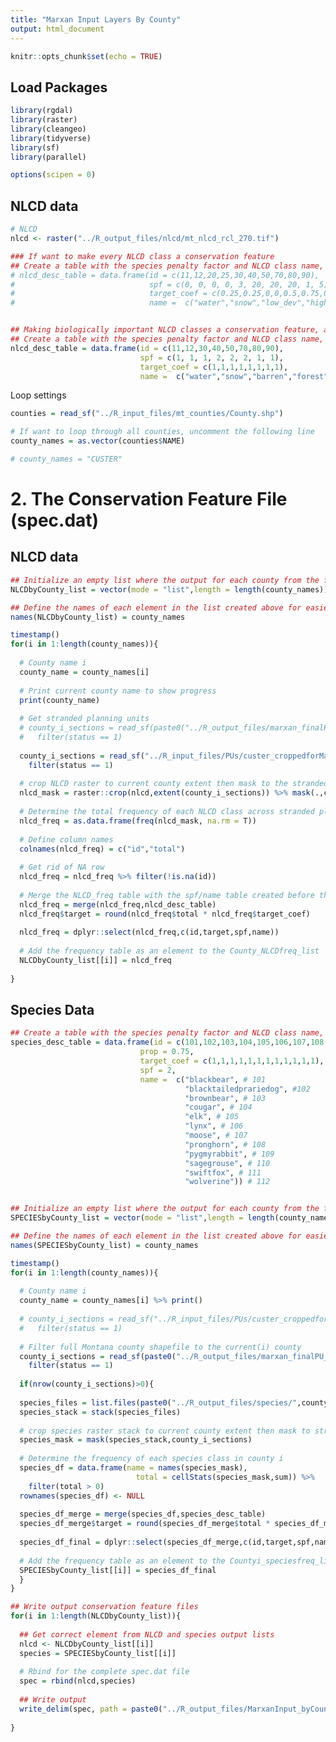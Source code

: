 ```yaml
---
title: "Marxan Input Layers By County"
output: html_document
---
```


```r
knitr::opts_chunk$set(echo = TRUE)
```

## Load Packages
```r
library(rgdal)
library(raster)
library(cleangeo)
library(tidyverse)
library(sf)
library(parallel)

options(scipen = 0)
```

## NLCD data
```r
# NLCD
nlcd <- raster("../R_output_files/nlcd/mt_nlcd_rcl_270.tif")

### If want to make every NLCD class a conservation feature
## Create a table with the species penalty factor and NLCD class name, to be joined to zonal stats data at in the following for loop
# nlcd_desc_table = data.frame(id = c(11,12,20,25,30,40,50,70,80,90),
#                              spf = c(0, 0, 0, 0, 3, 20, 20, 20, 1, 5),
#                              target_coef = c(0.25,0.25,0,0,0.5,0.75,0.75,0.75,0.5,0.5),
#                              name =  c("water","snow","low_dev","high_dev","barren","forest","scrub","grassland","ag","wetland"))


## Making biologically important NLCD classes a conservation feature, and Ag land as an important economic feature of many/all counties in Montana
## Create a table with the species penalty factor and NLCD class name, to be joined to zonal stats data at in the following for loop
nlcd_desc_table = data.frame(id = c(11,12,30,40,50,70,80,90),
                             spf = c(1, 1, 1, 2, 2, 2, 1, 1),
                             target_coef = c(1,1,1,1,1,1,1,1),
                             name =  c("water","snow","barren","forest","scrub","grassland","ag","wetland"))
```

Loop settings
```r

counties = read_sf("../R_input_files/mt_counties/County.shp")

# If want to loop through all counties, uncomment the following line
county_names = as.vector(counties$NAME)

# county_names = "CUSTER"

```


# 2. The Conservation Feature File (spec.dat)
## NLCD data
```r

## Initialize an empty list where the output for each county from the following loop will be stored
NLCDbyCounty_list = vector(mode = "list",length = length(county_names))

## Define the names of each element in the list created above for easier reference
names(NLCDbyCounty_list) = county_names

timestamp()
for(i in 1:length(county_names)){
  
  # County name i
  county_name = county_names[i]
  
  # Print current county name to show progress
  print(county_name)
  
  # Get stranded planning units
  # county_i_sections = read_sf(paste0("../R_output_files/marxan_finalPU_shp/",county_name,"/",county_name,"_finalPU.shp")) %>%
  #   filter(status == 1)
  
  county_i_sections = read_sf("../R_input_files/PUs/custer_croppedforMarxan.shp") %>% 
    filter(status == 1)
  
  # crop NLCD raster to current county extent then mask to the stranded planning units
  nlcd_mask = raster::crop(nlcd,extent(county_i_sections)) %>% mask(.,county_i_sections)
  
  # Determine the total frequency of each NLCD class across stranded planning units
  nlcd_freq = as.data.frame(freq(nlcd_mask, na.rm = T))
  
  # Define column names
  colnames(nlcd_freq) = c("id","total")
  
  # Get rid of NA row
  nlcd_freq = nlcd_freq %>% filter(!is.na(id))
  
  # Merge the NLCD_freq table with the spf/name table created before the loop. This attaches descriptions and SPFs, and also filters out NLCD classes that we are not interested in conserving but are present in the stranded planning units
  nlcd_freq = merge(nlcd_freq,nlcd_desc_table)
  nlcd_freq$target = round(nlcd_freq$total * nlcd_freq$target_coef)
  
  nlcd_freq = dplyr::select(nlcd_freq,c(id,target,spf,name))
  
  # Add the frequency table as an element to the County_NLCDfreq_list
  NLCDbyCounty_list[[i]] = nlcd_freq
  
}

```

## Species Data
```r

## Create a table with the species penalty factor and NLCD class name, to be joined to zonal stats data at in the following for loop
species_desc_table = data.frame(id = c(101,102,103,104,105,106,107,108,109,110,111,112),
                             prop = 0.75,
                             target_coef = c(1,1,1,1,1,1,1,1,1,1,1,1),
                             spf = 2,
                             name =  c("blackbear", # 101
                                       "blacktailedprariedog", #102
                                       "brownbear", # 103
                                       "cougar", # 104
                                       "elk", # 105
                                       "lynx", # 106
                                       "moose", # 107
                                       "pronghorn", # 108
                                       "pygmyrabbit", # 109
                                       "sagegrouse", # 110
                                       "swiftfox", # 111
                                       "wolverine")) # 112


## Initialize an empty list where the output for each county from the following loop will be stored
SPECIESbyCounty_list = vector(mode = "list",length = length(county_names))

## Define the names of each element in the list created above for easier reference
names(SPECIESbyCounty_list) = county_names

timestamp()
for(i in 1:length(county_names)){
  
  # County name i
  county_name = county_names[i] %>% print()
  
  # county_i_sections = read_sf("../R_input_files/PUs/custer_croppedforMarxan.shp") %>% 
  #   filter(status == 1)
  
  # Filter full Montana county shapefile to the current(i) county
  county_i_sections = read_sf(paste0("../R_output_files/marxan_finalPU_shp/",county_name,"/",county_name,"_finalPU_standard.shp")) %>%
    filter(status == 1)
  
  if(nrow(county_i_sections)>0){
  
  species_files = list.files(paste0("../R_output_files/species/",county_name), pattern = ".tif$", full.names = T)
  species_stack = stack(species_files)
  
  # crop species raster stack to current county extent then mask to stranded planning units
  species_mask = mask(species_stack,county_i_sections)
  
  # Determine the frequency of each species class in county i
  species_df = data.frame(name = names(species_mask),
                            total = cellStats(species_mask,sum)) %>% 
    filter(total > 0)
  rownames(species_df) <- NULL
  
  species_df_merge = merge(species_df,species_desc_table)
  species_df_merge$target = round(species_df_merge$total * species_df_merge$target_coef)
  
  species_df_final = dplyr::select(species_df_merge,c(id,target,spf,name))
  
  # Add the frequency table as an element to the Countyi_speciesfreq_list
  SPECIESbyCounty_list[[i]] = species_df_final
  }
}

```



```r

## Write output conservation feature files 
for(i in 1:length(NLCDbyCounty_list)){
  
  ## Get correct element from NLCD and species output lists
  nlcd <- NLCDbyCounty_list[[i]]
  species = SPECIESbyCounty_list[[i]]
  
  # Rbind for the complete spec.dat file
  spec = rbind(nlcd,species)
  
  ## Write output
  write_delim(spec, path = paste0("../R_output_files/MarxanInput_byCounty/",county_names[i],"/spec.dat"), delim =" ")
  
}

```



